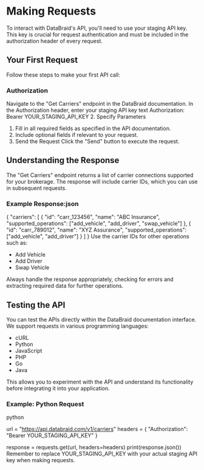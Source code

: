 # Making Requests

To interact with DataBraid's API, you'll need to use your staging API key. This key is crucial for request authentication and must be included in the authorization header of every request.

## Your First Request

Follow these steps to make your first API call:

### Authorization

Navigate to the "Get Carriers" endpoint in the DataBraid documentation.
In the Authorization header, enter your staging API key
text
Authorization: Bearer YOUR_STAGING_API_KEY
2. Specify Parameters
1. Fill in all required fields as specified in the API documentation.
2. Include optional fields if relevant to your request.
3. Send the Request
Click the "Send" button to execute the request.

## Understanding the Response

The "Get Carriers" endpoint returns a list of carrier connections supported for your brokerage. The response will include carrier IDs, which you can use in subsequent requests.

### Example Response:json
{
  "carriers": [
    {
      "id": "carr_123456",
      "name": "ABC Insurance",
      "supported_operations": ["add_vehicle", "add_driver", "swap_vehicle"]
    },
    {
      "id": "carr_789012",
      "name": "XYZ Assurance",
      "supported_operations": ["add_vehicle", "add_driver"]
    }
  ]
}
Use the carrier IDs for other operations such as:

- Add Vehicle
- Add Driver
- Swap Vehicle

Always handle the response appropriately, checking for errors and extracting required data for further operations.

## Testing the API

You can test the APIs directly within the DataBraid documentation interface. We support requests in various programming languages:

- cURL
- Python
- JavaScript
- PHP
- Go
- Java

This allows you to experiment with the API and understand its functionality before integrating it into your application.

### Example: Python Request
python

url = "https://api.databraid.com/v1/carriers"
headers = {
    "Authorization": "Bearer YOUR_STAGING_API_KEY"
}

response = requests.get(url, headers=headers)
print(response.json())
Remember to replace YOUR_STAGING_API_KEY with your actual staging API key when making requests.